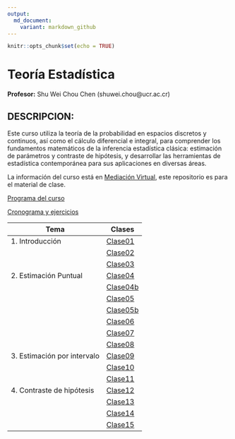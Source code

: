 ```yaml
---
output:
  md_document:
    variant: markdown_github
---
```


```r
knitr::opts_chunk$set(echo = TRUE)
```

# Teoría Estadística

**Profesor:** Shu Wei Chou Chen (shuwei.chou@ucr.ac.cr)


## DESCRIPCION:


Este curso utiliza la teoría de la probabilidad en espacios discretos y continuos, así como el cálculo diferencial e integral, para comprender los fundamentos matemáticos de la inferencia estadística clásica: estimación de parámetros y contraste de hipótesis, y desarrollar las herramientas de estadística contemporánea para sus aplicaciones en diversas áreas. 


La información del curso está en [Mediación Virtual](https://mv1.mediacionvirtual.ucr.ac.cr/course/view.php?id=34897), este repositorio es para el material de clase. 



<a href="Programa-XS3310.pdf">Programa del curso</a>


<a href="https://docs.google.com/spreadsheets/d/1MAGOqFPWk_utN8ucXHEQULb13s6497u2-gBMvLd5IVg/edit?usp=sharing">Cronograma y ejercicios</a>


| Tema                        |  Clases                               |
|-----------------------------|---------------------------------------|
| 1. Introducción             |       [Clase01](XS3310-I24_01.html)   |       
|                             |       [Clase02](XS3310-I24_02.html)   |   
|                             |       [Clase03](XS3310-I24_03.html)   |       
| 2. Estimación Puntual       |       [Clase04](XS3310-I24_04.html)   |  
|                             |       [Clase04b](XS3310-I24_04b.html) |
|                             |       [Clase05](XS3310-I24_05.html)   |      
|                             |       [Clase05b](XS3310-I24_05b.html) |     
|                             |       [Clase06](XS3310-I24_06.html)   |       
|                             |       [Clase07](XS3310-I24_07.html)   |      
|                             |       [Clase08](XS3310-I24_08.html)   | 
| 3. Estimación por intervalo |       [Clase09](XS3310-I24_09.html)   |  
|                             |       [Clase10](XS3310-I24_10.html)   | 
|                             |       [Clase11](XS3310-I24_11.html)   | 
| 4. Contraste de hipótesis   |       [Clase12](XS3310-I24_12.html)   |  
|                             |       [Clase13](XS3310-I24_13.html)   | 
|                             |       [Clase14](XS3310-I24_14.html)   | 
|                             |       [Clase15](XS3310-I24_15.html)   | 


